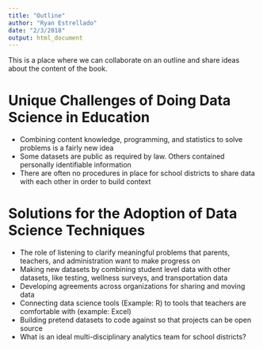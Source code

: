 ```yaml
---
title: "Outline"
author: "Ryan Estrellado"
date: "2/3/2018"
output: html_document
---
```


This is a place where we can collaborate on an outline and share ideas about the content of the book. 

# Unique Challenges of Doing Data Science in Education 
 - Combining content knowledge, programming, and statistics to solve problems is a fairly new idea
 - Some datasets are public as required by law. Others contained personally identifiable information
 - There are often no procedures in place for school districts to share data with each other in order to build context
 
# Solutions for the Adoption of Data Science Techniques 
 - The role of listening to clarify meaningful problems that parents, teachers, and administration want to make progress on 
 - Making new datasets by combining student level data with other datasets, like testing, wellness surveys, and transportation data 
 - Developing agreements across organizations for sharing and moving data 
 - Connecting data science tools (Example: R) to tools that teachers are comfortable with (example: Excel) 
 - Building pretend datasets to code against so that projects can be open source 
 - What is an ideal multi-disciplinary analytics team for school districts? 